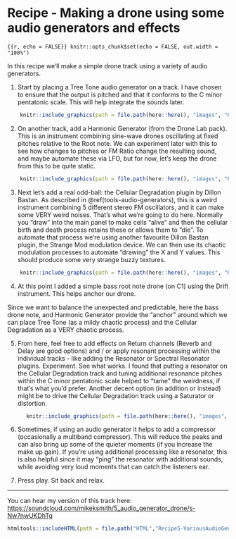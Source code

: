 # Recipe - Making a drone using some audio generators and effects {#recipe-audio-generator-drone}

```{{r, echo = FALSE}}
knitr::opts_chunk$set(echo = FALSE, out.width = "100%")
```

In this recipe we'll make a simple drone track using a variety of audio generators.

1.  Start by placing a Tree Tone audio generator on a track. I have chosen to
ensure that the output is pitched and that it conforms to the C minor pentatonic
scale. This will help integrate the sounds later.

```r
    knitr::include_graphics(path = file.path(here::here(), "images", "Recipe5_TreeTone.png"))
```

2.  On another track, add a Harmonic Generator (from the Drone Lab pack). This
is an instrument combining sine-wave drones oscillating at fixed pitches
relative to the Root note. We can experiment later with this to see how changes
to pitches or FM Ratio change the resulting sound, and maybe automate these via
LFO, but for now, let's keep the drone from this to be quite static.

```r
    knitr::include_graphics(path = file.path(here::here(), "images", "Recipe5_HarmonicGenerator.png"))
```

3.  Next let's add a real odd-ball: the Cellular Degradation plugin by Dillon
Bastan. As described in \@ref(tools-audio-generators), this is a weird
instrument combining 5 different stereo FM oscillators, and it can make some
VERY weird noises. That's what we're going to do here. Normally you "draw" into
the main panel to make cells "alive" and then the cellular birth and death
process retains these or allows them to "die". To automate that process we're
using another favourite Dillon Bastan plugin, the Strange Mod modulation device.
We can then use its chaotic modulation processes to automate "drawing" the X and
Y values. This should produce some very strange buzzy textures.

```r
    knitr::include_graphics(path = file.path(here::here(), "images", "Recipe5_CellularDegradation.png"))
```

4.  At this point I added a simple bass root note drone (on C1) using the Drift
instrument. This helps anchor our drone.

Since we want to balance the unexpected and predictable, here the bass drone
note, and Harmonic Generator provide the "anchor" around which we can place Tree
Tone (as a mildy chaotic process) and the Cellular Degradation as a VERY chaotic
process.

5.  From here, feel free to add effects on Return channels (Reverb and Delay are
good options) and / or apply resonant processing within the individual tracks -
like adding the Resonator or Spectral Resonator plugins. Experiment. See what
works. I found that putting a resonator on the Cellular Degradation track and
tuning additional resonance pitches within the C minor pentatonic scale helped
to "tame" the weirdness, if that's what you'd prefer. Another decent option (in
addition or instead) might be to drive the Cellular Degradation track using a
Saturator or distortion.

```r
      knitr::include_graphics(path = file.path(here::here(), "images", "Recipe5_CellularDegradation_Resonator.png"))
```

6.  Sometimes, if using an audio generator it helps to add a compressor
(occasionally a multiband compressor). This will reduce the peaks and can also
bring up some of the quieter moments (if you increase the make up gain). If
you're using additional processing like a resonator, this is also helpful since
it may "ping" the resonator with additional sounds, while avoiding very loud
moments that can catch the listeners ear.

7.  Press play. Sit back and relax.

------------------------------------------------------------------------

You can hear my version of this track here: [https://soundcloud.com/mikeksmith/5_audio_generator_drone/s-Nw7nwUKDhTg](https://soundcloud.com/mikeksmith/5_audio_generator_drone/s-Nw7nwUKDhTg?in=mikeksmith/sets/the-lazy-producer-recipes/s-PGMEWqfwKGz&si=14f7efead4c14501a4eac7ae8b892aed&utm_source=clipboard&utm_medium=text&utm_campaign=social_sharing){.uri}

```r
htmltools::includeHTML(path = file.path("HTML","Recipe5-VariousAudioGenerators.html"))
```
